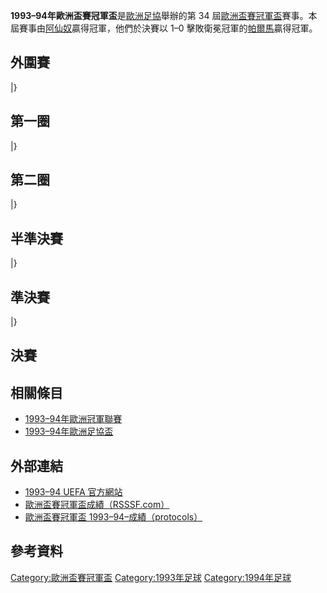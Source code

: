 {{NoteTA
|G1=football
|G2=uefa
}}
{{Infobox 國際足球賽事賽季
| tourney_name          = 歐洲盃賽冠軍盃
| year                  = 1993–94
| image                 = 
| size                  = 
| caption               = 
| edition               = 34
| defending_champ_other = {{flagicon|ITA}} [[帕爾瑪足球俱樂部|帕爾馬]]
| dates                 = 1993年8月15日–1994年5月4日
| num_teams             = 43 隊
| associations          = 42
| champion_other        = {{flagicon|ENG}} [[阿森納足球俱樂部|阿仙奴]]
| count                 = 1
| second_other          = {{flagicon|ITA}} [[帕爾瑪足球俱樂部|帕爾馬]]
| matches               = 83
| goals                 = 237
| attendance            = 
| top_scorer            = 
| player                = 
| prevseason            = [[1992–93年歐洲盃賽冠軍盃|1992–93]]
| nextseason            = [[1994–95年歐洲盃賽冠軍盃|1994–95]]
}}

'''1993–94年歐洲盃賽冠軍盃'''是[[歐洲足協|歐洲足協]]舉辦的第 34 屆[[歐洲盃賽冠軍盃|歐洲盃賽冠軍盃]]賽事。本屆賽事由[[阿森納足球俱樂部|阿仙奴]]贏得冠軍，他們於決賽以 1–0 擊敗衛冕冠軍的[[帕爾瑪足球俱樂部|帕爾馬]]贏得冠軍。

== 外圍賽 ==
{{TwoLegStart}}
{{TwoLegResult|[[利沃夫喀爾巴阡足球俱樂部|卡帕提]]|UKR|2–3|'''[[舒爾本足球俱樂部|舒爾本]]'''|IRL|1–0|1–3}}
{{TwoLegResult|[[葉爾加瓦足球俱樂部|謝爾加華]]|LVA|1–3|'''[[HB托爾斯港|拖錫雲]]'''|FRO|1–0|0–3}}
{{TwoLegResult|[[斯利馬流浪者足球俱樂部|斯利馬流浪]]|MLT|1–6|'''[[迪加科斯體育會|迪加科斯]]|SWE|1–3|0–3}}
{{TwoLegResult|[[賓高足球會|賓高]]|NIR|2–3|'''[[尼科西亞希臘人競技足球俱樂部|尼科西亞]]'''|CYP|1–1|1–2}}
{{TwoLegResult|[[迪德朗日足球俱樂部|杜迪蘭治]]|LUX|1–7|'''[[海法馬卡比足球俱樂部|海法馬卡比]]'''|ISR|0–1|1–6}}
{{TwoLegResult|'''[[瓦魯爾足球俱樂部|華路亞]]'''|ISL|4–1|[[邁帕足球俱樂部|邁帕]]|FIN|3–1|1–0}}
{{TwoLegResult|'''[[巴爾薩斯足球會|巴爾薩斯]]'''|LIE|3–1|[[阿爾佩特羅爾體育會|阿爾佩特羅爾]]|ALB|3–1|0–0}}
{{TwoLegResult|[[塔林歷高足球會|塔林歷高]]|EST|1–8|'''[[利勒斯特羅姆體育俱樂部|利尼史特朗]]'''|NOR|0–4|1–4}}
{{TwoLegResult|'''[[科希策足球俱樂部|高斯錫]]'''|SVK|3–1|[[扎爾吉里斯足球俱樂部|薩基列斯]]|LTU|2–1|1–0}}
{{TwoLegResult|'''[[盧加諾足球會|盧加諾]]'''|SUI|6–2|{{flagicon|BLR|1991}} [[格羅德諾足球俱樂部|尼文哥特羅]]||5–0|1–2}}
{{TwoLegResult|[[采列足球俱樂部|施捷]]|SVN|0–1|'''[[歐登塞足球俱樂部|奧丹斯]]'''|DEN|0–1|0–0}}
|}

== 第一圈 ==
{{TwoLegStart}}
{{TwoLegResult|'''[[提洛爾恩斯布魯克足球會|提洛爾恩斯布魯克]]'''|AUT|5–1|[[費倫斯華路士體育會|費倫斯華路士]]|HUN|3–0|2–1}}
{{TwoLegResult|'''[[皇家馬德里足球俱樂部|皇家馬德里]]'''|ESP|6–1|[[盧加諾足球會|盧加諾]]|SUI|3–0|3–1}}
{{TwoLegResult|[[尼科西亞希臘人競技足球俱樂部|尼科西亞]]|CYP|0–3|'''[[巴黎聖日耳曼足球俱樂部|巴黎聖日耳門]]'''|FRA|0–1|0–2}}
{{TwoLegResult|'''[[卡拉奧華大學足球會|FC卡拉奧華大學]]'''|ROU|7–0|[[HB托爾斯港|拖錫雲]]|FRO|4–0|3–0}}
{{TwoLegResult|[[利勒斯特羅姆體育俱樂部|利尼史特朗]]|NOR|2–3|'''[[拖連奴足球會|拖連奴]]'''|ITA|0–2|2–1}}
{{TwoLegResult|[[瓦魯爾足球俱樂部|華路亞]]|ISL|0–7|'''[[阿伯丁足球俱樂部|鴨巴甸]]'''|SCO|0–3|0–4}}
{{TwoLegResult|[[歐登塞足球俱樂部|奧丹斯]]|DEN|2–3|'''[[阿森納足球俱樂部|阿仙奴]]'''|ENG|1–2|1–1}}
{{TwoLegResult|'''[[標準列日足球俱樂部|標準列治]]'''|BEL|8–3|[[卡迪夫城足球俱樂部|卡迪夫城]]|WAL|5–2|3–1}}
{{TwoLegResult|'''[[里斯本與本菲卡體育俱樂部|賓菲加]]'''|POR|2–1|[[卡杜華斯體育會|卡杜華斯]]|POL|1–0|1–1}}
{{TwoLegResult|'''[[索菲亞中央陸軍足球俱樂部|索菲亞中央陸軍]]'''|BUL|11–1|{{flagicon|LIE}} [[巴爾薩斯足球會|巴爾薩斯]]||8–0|3–1}}
{{TwoLegResult|'''[[帕納辛奈科斯足球俱樂部|彭拿典奈高斯]]'''|GRE|5–1|[[舒爾本足球俱樂部|舒爾本]]|IRE|3–0|2–1}}
{{TwoLegResult|'''[[勒沃庫森足球俱樂部|利華古遜]]'''|GER|5–0|[[布爾諾足球俱樂部|般奴]]|CZE|2–0|3–0}}
{{TwoLegResult|[[哈伊杜克足球俱樂部|夏德]]|CRO|1–6|'''[[阿賈克斯足球俱樂部|阿積士]]'''|NED|1–0|0–6}}
{{TwoLegResult|[[科希策足球俱樂部|高斯錫]]|SVK|2–3|'''[[貝西克塔斯體操俱樂部|比錫達斯]]'''|TUR|2–1|0–2}}
{{TwoLegResult|[[莫斯科魚雷足球俱樂部|莫斯科魚雷]]|RUS|2–3|'''[[海法馬卡比足球俱樂部|海法馬卡比]]'''|ISR|1–0|1–3 |var1=1991}}
{{TwoLegResult|[[迪加科斯體育會|迪加科斯]]|SWE|1–4|'''[[帕爾瑪足球俱樂部|帕爾馬]]'''|ITA|1–2|0–2}}
|}

== 第二圈 ==
{{TwoLegStart}}
{{TwoLegResult|[[提洛爾恩斯布魯克足球會|提洛爾恩斯布魯克]]|AUT|1–4|'''[[皇家馬德里足球俱樂部|皇家馬德里]]'''|ESP|1–1|0–3}}
{{TwoLegResult|'''[[巴黎聖日耳曼足球俱樂部|巴黎聖日耳門]]'''|FRA|6–0|[[卡拉奧華大學足球會|FC卡拉奧華大學]]|ROU|4–0|2–0}}
{{TwoLegResult|'''[[拖連奴足球會|拖連奴]]'''|ITA|5–3|[[阿伯丁足球俱樂部|鴨巴甸]]|SCO|3–2|2–1}}
{{TwoLegResult|'''[[阿森納足球俱樂部|阿仙奴]]'''|ENG|10–0|[[標準列日足球俱樂部|標準列治]]|BEL|3–0|7–0}}
{{TwoLegResult|'''[[里斯本與本菲卡體育俱樂部|賓菲加]]'''|POR|6–2|[[索菲亞中央陸軍足球俱樂部|索菲亞中央陸軍]]|BUL|3–1|3–1}}
{{TwoLegResult|[[帕納辛奈科斯足球俱樂部|彭拿典奈高斯]]|GRE|3–5|'''[[勒沃庫森足球俱樂部|利華古遜]]'''|GER|1–4|2–1}}
{{TwoLegResult|'''[[阿賈克斯足球俱樂部|阿積士]]'''|NED|6–1|[[貝西克塔斯體操俱樂部|比錫達斯]]|TUR|2–1|4–0}}
{{TwoLegResult|[[海法馬卡比足球俱樂部|海法馬卡比]]|ISR|1–1{{pso|1–3}}|'''[[帕爾瑪足球俱樂部|帕爾馬]]'''|ITA|0–1|1–0{{aet}}}}
|}

== 半準決賽 ==
{{TwoLegStart}}
{{TwoLegResult|[[皇家馬德里足球俱樂部|皇家馬德里]]|ESP|1–2|'''[[巴黎聖日耳曼足球俱樂部|巴黎聖日耳門]]'''|FRA|0–1|1–1}}
{{TwoLegResult|[[拖連奴足球會|拖連奴]]|ITA|0–1|'''[[阿森納足球俱樂部|阿仙奴]]'''|ENG|0–0|0–1}}
{{TwoLegResult|'''[[里斯本與本菲卡體育俱樂部|賓菲加]]|POR|5–5{{agr}}|[[勒沃庫森足球俱樂部|利華古遜]]|GER|1–1|4–4}}
{{TwoLegResult|[[阿賈克斯足球俱樂部|阿積士]]|NED|0–2|'''[[帕爾瑪足球俱樂部|帕爾馬]]'''|ITA|0–0|0–2}}
|}

== 準決賽 ==
{{TwoLegStart}}
{{TwoLegResult|[[巴黎聖日耳曼足球俱樂部|巴黎聖日耳門]]|FRA|1–2|'''[[阿森納足球俱樂部|阿仙奴]]'''|ENG|1–1|0–1}}
{{TwoLegResult|[[里斯本與本菲卡體育俱樂部|賓菲加]]|POR|2–2{{agr}}|'''[[帕爾瑪足球俱樂部|帕爾馬]]'''|ITA|2–1|0–1}}
|}

== 決賽 ==
{{Football box
| date         = {{Start date|1994|5|4|df=y}}
| time         = 20:15
| team1        = [[阿森納足球俱樂部|阿仙奴]] {{flagicon|ENG}}
| team2        = {{flagicon|ITA}} [[帕爾瑪足球俱樂部|帕爾馬]]
| score        = 1 – 0
| goals1       = [[Alan_Smith_(footballer_born_1962)|Smith]] {{goal|22}}
| stadium      = [[帕肯球場|帕肯球場]]，[[哥本哈根|哥本哈根]]
| attendance   = 33,765
| referee      = 
| report       = [http://www.uefa.com/competitions/ECWC/news/Kind=8192/newsId=3436.html 報告]
}}

== 相關條目 ==
*[[1993–94年歐洲冠軍聯賽|1993–94年歐洲冠軍聯賽]]
*[[1993–94年歐洲足協盃|1993–94年歐洲足協盃]]

== 外部連結 ==
* [https://web.archive.org/web/20130701215352/http://en.archive.uefa.com/competitions/ecwc/history/season=1993/intro.html 1993–94 UEFA 官方網站]
* [http://www.rsssf.com/ec/ecomp.html 歐洲盃賽冠軍盃成績（RSSSF.com）]{{Wayback|url=http://www.rsssf.com/ec/ecomp.html |date=20180116045414 }}
* [https://web.archive.org/web/20131002120424/http://www.sharkscores.com/Cups/Default.aspx?id=375&season=1993%2F1994 歐洲盃賽冠軍盃 1993–94–成績（protocols）]

== 參考資料 ==
{{reflist|2}}

{{歐洲盃賽冠軍盃球季}}

[[Category:歐洲盃賽冠軍盃|Category:歐洲盃賽冠軍盃]]
[[Category:1993年足球|Category:1993年足球]]
[[Category:1994年足球|Category:1994年足球]]